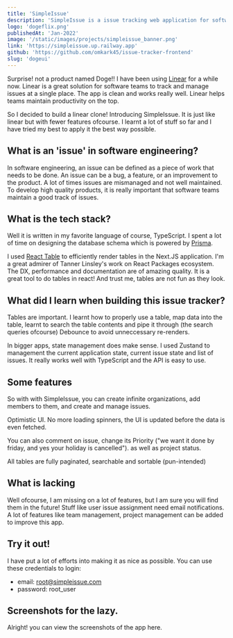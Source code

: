 ```yaml
---
title: 'SimpleIssue'
description: 'SimpleIssue is a issue tracking web application for software engineering teams.'
logo: 'dogeflix.png'
publishedAt: 'Jan-2022'
image: '/static/images/projects/simpleissue_banner.png'
link: 'https://simpleissue.up.railway.app'
github: 'https://github.com/omkark45/issue-tracker-frontend'
slug: 'dogeui'
---
```


Surprise! not a product named Doge!!
I have been using [Linear](https://linear.app) for a while now.
Linear is a great solution for software teams to track and
manage issues at a single place. The app is clean and works really
well. Linear helps teams maintain productivity on the top.

So I decided to build a linear clone! Introducing SimpleIssue.
It is just like linear but with fewer features ofcourse. I learnt a
lot of stuff so far and I have tried my best to apply it the best way possible.

## What is an 'issue' in software engineering?

In software engineering, an issue can be defined as a piece of
work that needs to be done. An issue can be a bug, a feature,
or an improvement to the product. A lot of times issues are mismanaged
and not well maintained. To develop high quality products, it is
really important that software teams maintain a good track of
issues.

## What is the tech stack?

Well it is written in my favorite language of course, TypeScript.
I spent a lot of time on designing the database schema which is powered
by [Prisma](https://www.prisma.io/).

I used [React Table](https://react-table.tanstack.com/) to efficiently
render tables in the Next.JS application.
I'm a great admirer of Tanner Linsley's work on React Packages ecosystem.
The DX, performance and documentation are of amazing quality.
It is a great tool to do tables in react! And trust me, tables
are not fun as they look.

## What did I learn when building this issue tracker?

Tables are important. I learnt how to properly use a table,
map data into the table, learnt to search the table contents and
pipe it through (the search queries ofcourse) Debounce to avoid unneccessary re-renders.

In bigger apps, state management does make sense. I used Zustand
to management the current application state, current issue state
and list of issues. It really works well with TypeScript and the API
is easy to use.

## Some features

So with with SimpleIssue, you can create infinite organizations,
add members to them, and create and manage issues.

Optimistic UI. No more loading spinners, the UI is updated before the
data is even fetched.

You can also comment on issue, change its Priority ("we want it done by friday, and yes your holiday is cancelled").
as well as project status.

All tables are fully paginated, searchable and sortable (pun-intended)

## What is lacking

Well ofcourse, I am missing on a lot of features, but
I am sure you will find them in the future! Stuff like user
issue assignment need email notifications.
A lot of features like team management, project management
can be added to improve this app.

## Try it out!

I have put a lot of efforts into making it as nice as possible.
You can use these credentials to login:

- email: root@simpleissue.com
- password: root_user

## Screenshots for the lazy.

Alright! you can view the screenshots of the app here.

<SplitImage>
  <Split>
    <LightBoxImage
      alt={`My computer desk`}
      src={'/static/images/projects/simpleissue/1.png'}
      width={1280}
      height={720}
      priority
      objectFit="cover"
    />
    <LightBoxImage
      alt={`My computer desk`}
      src={'/static/images/projects/simpleissue/2.png'}
      width={1280}
      height={720}
      priority
      objectFit="cover"
    />
  </Split>
  <Split>
    <LightBoxImage
      alt={`My computer desk`}
      src={'/static/images/projects/simpleissue/4.png'}
      width={1280}
      height={720}
      priority
      objectFit="cover"
    />
    <LightBoxImage
      alt={`My computer desk`}
      src={'/static/images/projects/simpleissue/3.png'}
      width={1280}
      height={720}
      priority
      objectFit="cover"
    />
  </Split>
</SplitImage>
